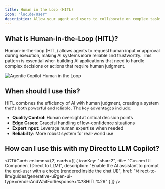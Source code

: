 ```yaml
---
title: Human in the Loop (HITL)
icon: "lucide/User"
description: Allow your agent and users to collaborate on complex tasks.
---
```


## What is Human-in-the-Loop (HITL)?

Human-in-the-loop (HITL) allows agents to request human input or approval during execution, making AI systems more reliable and trustworthy. This pattern is essential when building AI applications that need to handle complex decisions or actions that require human judgment.

<Frame className="my-0">
    <img src="https://cdn.copilotkit.ai/docs/copilotkit/images/coagents/coagents-hitl-infographic.png" alt="Agentic Copilot Human in the Loop" className="mt-4 mb-0 shadow-md" />
</Frame>

## When should I use this?

HITL combines the efficiency of AI with human judgment, creating a system that's both powerful and reliable. The key advantages include:

- **Quality Control**: Human oversight at critical decision points
- **Edge Cases**: Graceful handling of low-confidence situations
- **Expert Input**: Leverage human expertise when needed
- **Reliability**: More robust system for real-world use

## How can I use this with my Direct to LLM Copilot?

<CTACards
  columns={2}
  cards={[
    {
      iconKey: "share2",
      title: "Custom UI Component (Direct to LLM)",
      description: "Enable the AI assistant to prompt the end-user with a choice (rendered inside the chat UI)",
      href: "/direct-to-llm/guides/generative-ui?gen-ui-type=renderAndWaitForResponse+%28HITL%29"
    }
  ]}
/>
